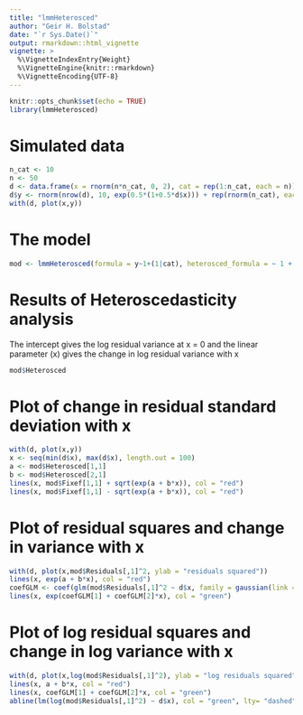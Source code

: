 ```yaml
---
title: "lmmHeterosced"
author: "Geir H. Bolstad"
date: "`r Sys.Date()`"
output: rmarkdown::html_vignette
vignette: >
  %\VignetteIndexEntry{Weight}
  %\VignetteEngine{knitr::rmarkdown}
  %\VignetteEncoding{UTF-8}
---
```

<!---  
output: 
  word_document:
    fig_caption: true
-->


<!--- 
                          NB! Build & Reload does not create a vignette 
                          use devtools::build(), or use menu for 
                          building source package
                          or devtools::build_vignettes()
-->


```r
knitr::opts_chunk$set(echo = TRUE)
library(lmmHeterosced)
```

# Simulated data
```r
n_cat <- 10
n <- 50
d <- data.frame(x = rnorm(n*n_cat, 0, 2), cat = rep(1:n_cat, each = n))
d$y <- rnorm(nrow(d), 10, exp(0.5*(1+0.5*d$x))) + rep(rnorm(n_cat), each = n)
with(d, plot(x,y))
```

# The model
```r
mod <- lmmHeterosced(formula = y~1+(1|cat), heterosced_formula = ~ 1 + x, data = d)
```

# Results of Heteroscedasticity analysis
The intercept gives the log residual variance at x = 0 and the linear parameter (x) gives the change in log residual variance with x
```r
mod$Heterosced
```

# Plot of change in residual standard deviation with x
```r
with(d, plot(x,y))
x <- seq(min(d$x), max(d$x), length.out = 100)
a <- mod$Heterosced[1,1]
b <- mod$Heterosced[2,1]
lines(x, mod$Fixef[1,1] + sqrt(exp(a + b*x)), col = "red")
lines(x, mod$Fixef[1,1] - sqrt(exp(a + b*x)), col = "red")
```

# Plot of residual squares and change in variance with x
```r
with(d, plot(x,mod$Residuals[,1]^2, ylab = "residuals squared"))
lines(x, exp(a + b*x), col = "red")
coefGLM <- coef(glm(mod$Residuals[,1]^2 ~ d$x, family = gaussian(link = "log")))
lines(x, exp(coefGLM[1] + coefGLM[2]*x), col = "green")

```

# Plot of log residual squares and change in log variance with x
```r
with(d, plot(x,log(mod$Residuals[,1]^2), ylab = "log residuals squared"))
lines(x, a + b*x, col = "red")
lines(x, coefGLM[1] + coefGLM[2]*x, col = "green")
abline(lm(log(mod$Residuals[,1]^2) ~ d$x), col = "green", lty= "dashed")
```


